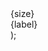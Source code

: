   <div className="flex gap-[10px] items-center" style={{ marginBottom: 10 }}>
    <div
      style={{
        width: 72,
        borderRadius: 50,
        background: "#25262b",
        fontWeight: 700,
        textTransform: "uppercase",
        fontSize: 10,
        border: "1px solid #373a40",
        display: "flex",
        height: 20,
        justifyContent: "center",
        alignItems: "center",
        color,
      }}
    >
      {size}
    </div>
    <div>{label}</div>
  </div>
);
